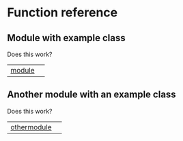 # Function reference

## Module with example class

Does this work?

| | |
| --- | --- |
| [module](module.qmd#example.module) |  |

## Another module with an example class

Does this work?

| | |
| --- | --- |
| [othermodule](othermodule.qmd#example.othermodule) |  |